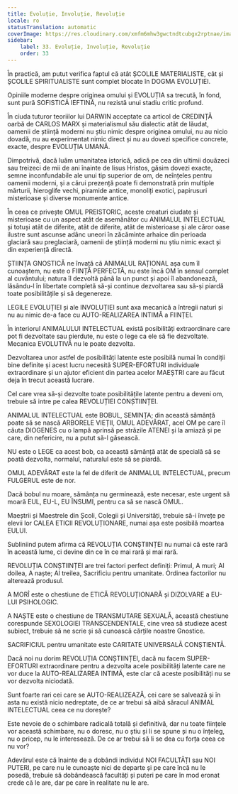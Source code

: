 ```yaml
---
title: Evoluție, Involuție, Revoluție
locale: ro
statusTranslation: automatic
coverImage: https://res.cloudinary.com/xmfm6mhw3gwctndtcubgx2rptnae/image/upload/v1740337243/small_cover_educacion_fundamental_a051170f1c.webp
sidebar:
    label: 33. Evoluție, Involuție, Revoluție
    order: 33
---
```

În practică, am putut verifica faptul că atât ȘCOLILE MATERIALISTE, cât și ȘCOLILE SPIRITUALISTE sunt complet blocate în DOGMA EVOLUȚIEI.

Opiniile moderne despre originea omului și EVOLUȚIA sa trecută, în fond, sunt pură SOFISTICĂ IEFTINĂ, nu rezistă unui stadiu critic profund.

În ciuda tuturor teoriilor lui DARWIN acceptate ca articol de CREDINȚĂ oarbă de CARLOS MARX și materialismul său dialectic atât de lăudat, oamenii de știință moderni nu știu nimic despre originea omului, nu au nicio dovadă, nu au experimentat nimic direct și nu au dovezi specifice concrete, exacte, despre EVOLUȚIA UMANĂ.

Dimpotrivă, dacă luăm umanitatea istorică, adică pe cea din ultimii douăzeci sau treizeci de mii de ani înainte de Iisus Hristos, găsim dovezi exacte, semne inconfundabile ale unui tip superior de om, de neînțeles pentru oamenii moderni, și a cărui prezență poate fi demonstrată prin multiple mărturii, hieroglife vechi, piramide antice, monoliți exotici, papirusuri misterioase și diverse monumente antice.

În ceea ce privește OMUL PREISTORIC, aceste creaturi ciudate și misterioase cu un aspect atât de asemănător cu ANIMALUL INTELECTUAL și totuși atât de diferite, atât de diferite, atât de misterioase și ale căror oase ilustre sunt ascunse adânc uneori în zăcăminte arhaice din perioada glaciară sau preglaciară, oamenii de știință moderni nu știu nimic exact și din experiență directă.

ȘTIINȚA GNOSTICĂ ne învață că ANIMALUL RAȚIONAL așa cum îl cunoaștem, nu este o FIINȚĂ PERFECTĂ, nu este încă OM în sensul complet al cuvântului; natura îl dezvoltă până la un punct și apoi îl abandonează, lăsându-l în libertate completă să-și continue dezvoltarea sau să-și piardă toate posibilitățile și să degenereze.

LEGILE EVOLUȚIEI și ale INVOLUȚIEI sunt axa mecanică a întregii naturi și nu au nimic de-a face cu AUTO-REALIZAREA INTIMĂ a FIINȚEI.

În interiorul ANIMALULUI INTELECTUAL există posibilități extraordinare care pot fi dezvoltate sau pierdute, nu este o lege ca ele să fie dezvoltate. Mecanica EVOLUTIVĂ nu le poate dezvolta.

Dezvoltarea unor astfel de posibilități latente este posibilă numai în condiții bine definite și acest lucru necesită SUPER-EFORTURI individuale extraordinare și un ajutor eficient din partea acelor MAEȘTRI care au făcut deja în trecut această lucrare.

Cel care vrea să-și dezvolte toate posibilitățile latente pentru a deveni om, trebuie să intre pe calea REVOLUȚIEI CONȘTIINȚEI.

ANIMALUL INTELECTUAL este BOBUL, SEMINȚA; din această sămânță poate să se nască ARBORELE VIEȚII, OMUL ADEVĂRAT, acel OM pe care îl căuta DIOGENES cu o lampă aprinsă pe străzile ATENEI și la amiază și pe care, din nefericire, nu a putut să-l găsească.

NU este o LEGE ca acest bob, ca această sămânță atât de specială să se poată dezvolta, normalul, naturalul este să se piardă.

OMUL ADEVĂRAT este la fel de diferit de ANIMALUL INTELECTUAL, precum FULGERUL este de nor.

Dacă bobul nu moare, sămânța nu germinează, este necesar, este urgent să moară EUL, EU-L, EU ÎNSUMI, pentru ca să se nască OMUL.

Maeștrii și Maestrele din Școli, Colegii și Universități, trebuie să-i învețe pe elevii lor CALEA ETICII REVOLUȚIONARE, numai așa este posibilă moartea EULUI.

Subliniind putem afirma că REVOLUȚIA CONȘTIINȚEI nu numai că este rară în această lume, ci devine din ce în ce mai rară și mai rară.

REVOLUȚIA CONȘTIINȚEI are trei factori perfect definiți: Primul, A muri; Al doilea, A naște; Al treilea, Sacrificiu pentru umanitate. Ordinea factorilor nu alterează produsul.

A MORÎ este o chestiune de ETICĂ REVOLUȚIONARĂ și DIZOLVARE a EU-LUI PSIHOLOGIC.

A NAȘTE este o chestiune de TRANSMUTARE SEXUALĂ, această chestiune corespunde SEXOLOGIEI TRANSCENDENTALE, cine vrea să studieze acest subiect, trebuie să ne scrie și să cunoască cărțile noastre Gnostice.

SACRIFICIUL pentru umanitate este CARITATE UNIVERSALĂ CONȘTIENTĂ.

Dacă noi nu dorim REVOLUȚIA CONȘTIINȚEI, dacă nu facem SUPER-EFORTURI extraordinare pentru a dezvolta acele posibilități latente care ne vor duce la AUTO-REALIZAREA INTIMĂ, este clar că aceste posibilități nu se vor dezvolta niciodată.

Sunt foarte rari cei care se AUTO-REALIZEAZĂ, cei care se salvează și în asta nu există nicio nedreptate, de ce ar trebui să aibă săracul ANIMAL INTELECTUAL ceea ce nu dorește?

Este nevoie de o schimbare radicală totală și definitivă, dar nu toate ființele vor această schimbare, nu o doresc, nu o știu și li se spune și nu o înțeleg, nu o pricep, nu le interesează. De ce ar trebui să li se dea cu forța ceea ce nu vor?

Adevărul este că înainte de a dobândi individul NOI FACULTĂȚI sau NOI PUTERI, pe care nu le cunoaște nici de departe și pe care încă nu le posedă, trebuie să dobândească facultăți și puteri pe care în mod eronat crede că le are, dar pe care în realitate nu le are.

